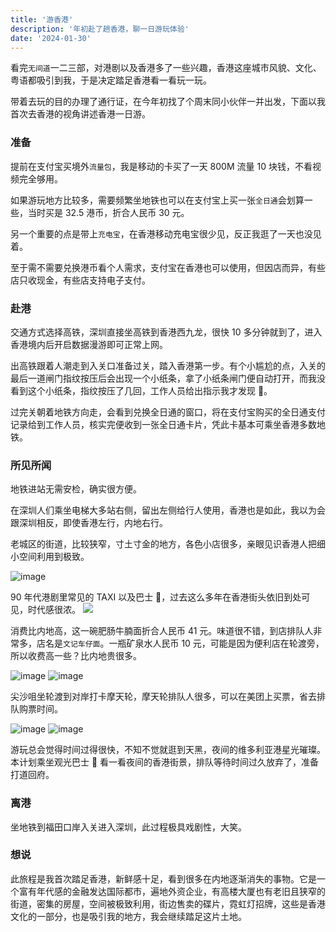 ```yaml
---
title: '游香港'
description: '年初赴了趟香港，聊一日游玩体验'
date: '2024-01-30'
---
```



看完`无间道`一二三部，对港剧以及香港多了一些兴趣，香港这座城市风貌、文化、粤语都吸引到我，于是决定踏足香港看一看玩一玩。

带着去玩的目的办理了通行证，在今年初找了个周末同小伙伴一并出发，下面以我首次去香港的视角讲述香港一日游。

### 准备

提前在支付宝买境外`流量包`，我是移动的卡买了一天 800M 流量 10 块钱，不看视频完全够用。

如果游玩地方比较多，需要频繁坐地铁也可以在支付宝上买一张`全日通`会划算一些，当时买是 32.5 港币，折合人民币 30 元。

另一个重要的点是带上`充电宝`，在香港移动充电宝很少见，反正我逛了一天也没见着。

至于需不需要兑换港币看个人需求，支付宝在香港也可以使用，但因店而异，有些店只收现金，有些店支持电子支付。

### 赴港

交通方式选择高铁，深圳直接坐高铁到香港西九龙，很快 10 多分钟就到了，进入香港境内后开启数据漫游即可正常上网。

出高铁跟着人潮走到入关口准备过关，踏入香港第一步。有个小尴尬的点，入关的最后一道闸门指纹按压后会出现一个小纸条，拿了小纸条闸门便自动打开，而我没看到这个小纸条，指纹按压了几回，工作人员给出指示我才发现 🤣。

过完关朝着地铁方向走，会看到兑换全日通的窗口，将在支付宝购买的全日通支付记录给到工作人员，核实完便收到一张全日通卡片，凭此卡基本可乘坐香港多数地铁。

### 所见所闻

地铁进站无需安检，确实很方便。

在深圳人们乘坐电梯大多站右侧，留出左侧给行人使用，香港也是如此，我以为会跟深圳相反，即使香港左行，内地右行。

老城区的街道，比较狭窄，寸土寸金的地方，各色小店很多，亲眼见识香港人把细小空间利用到极致。

<Image src="/images/hong-kong_1.jpg" width={450} height={100} alt="image" />

90 年代港剧里常见的 TAXI 以及巴士 🚌，过去这么多年在香港街头依旧到处可见，时代感很浓。
![](/images/hong-kong_2.jpg)

消费比内地高，这一碗肥肠牛腩面折合人民币 41 元。味道很不错，到店排队人非常多，店名是`文记车仔面`。一瓶矿泉水人民币 10 元，可能是因为便利店在轮渡旁，所以收费高一些？比内地贵很多。

<div className="grid grid-cols-2">
  <Image
    className="max-w-fit my-0"
    src="/images/hong-kong_3.jpg"
    width={450}
    height={100}
    alt="image"
  />
  <Image
    className="max-w-fit my-0"
    src="/images/hong-kong_4.jpg"
    width={280}
    height={100}
    alt="image"
  />
</div>

尖沙咀坐轮渡到对岸打卡摩天轮，摩天轮排队人很多，可以在美团上买票，省去排队购票时间。

<div className="grid grid-cols-2">
  <Image
    className="max-w-fit my-0"
    src="/images/hong-kong_5.jpg"
    width={400}
    height={100}
    alt="image"
  />
  <Image
    className="max-w-fit my-0 -ml-12"
    src="/images/hong-kong_6.jpg"
    width={400}
    height={100}
    alt="image"
  />
</div>

游玩总会觉得时间过得很快，不知不觉就逛到天黑，夜间的维多利亚港星光璀璨。本计划乘坐观光巴士 🚌 看一看夜间的香港街景，排队等待时间过久放弃了，准备打道回府。

### 离港

坐地铁到福田口岸入关进入深圳，此过程极具戏剧性，大笑。

### 想说

此旅程是我首次踏足香港，新鲜感十足，看到很多在内地逐渐消失的事物。它是一个富有年代感的金融发达国际都市，遍地外资企业，有高楼大厦也有老旧且狭窄的街道，密集的房屋，空间被极致利用，街边售卖的碟片，霓虹灯招牌，这些是香港文化的一部分，也是吸引我的地方，我会继续踏足这片土地。
